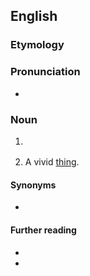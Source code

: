 ==English==

===Etymology===
{{suffix|en|vivid|ity}}

===Pronunciation===
* {{a|UK}} {{IPA|en|/vɪˈvɪdɪti/}}

===Noun===
{{en-noun|~|vividities}}

# {{lb|en|uncountable|rare}} {{synonym of|en|vividness}}
# {{lb|en|countable}} A vivid [[thing]].

====Synonyms====
* {{sense|quality}} {{l|en|vividness}} {{qualifier|uncountable}}

====Further reading====
* {{R:Webster 1913}}
* {{R:Century 1911}}